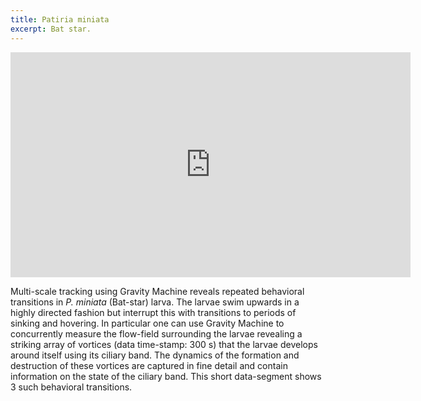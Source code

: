 ```yaml
---
title: Patiria miniata
excerpt: Bat star.
---
```


<iframe src="https://player.vimeo.com/video/447256489" width="640" height="360" frameborder="0" allow="autoplay; fullscreen" allowfullscreen></iframe>

Multi-scale tracking using Gravity Machine reveals repeated behavioral transitions in *P. miniata* (Bat-star) larva. The larvae swim upwards in a highly directed fashion but interrupt this with transitions to periods of sinking and hovering. In particular one can use Gravity Machine to concurrently measure the flow-field surrounding the larvae revealing a striking array of vortices (data time-stamp: 300 s) that the larvae develops around itself using its ciliary band. The dynamics of the formation and destruction of these vortices are captured in fine detail and contain information on the state of the ciliary band. This short data-segment shows 3 such behavioral transitions.   






